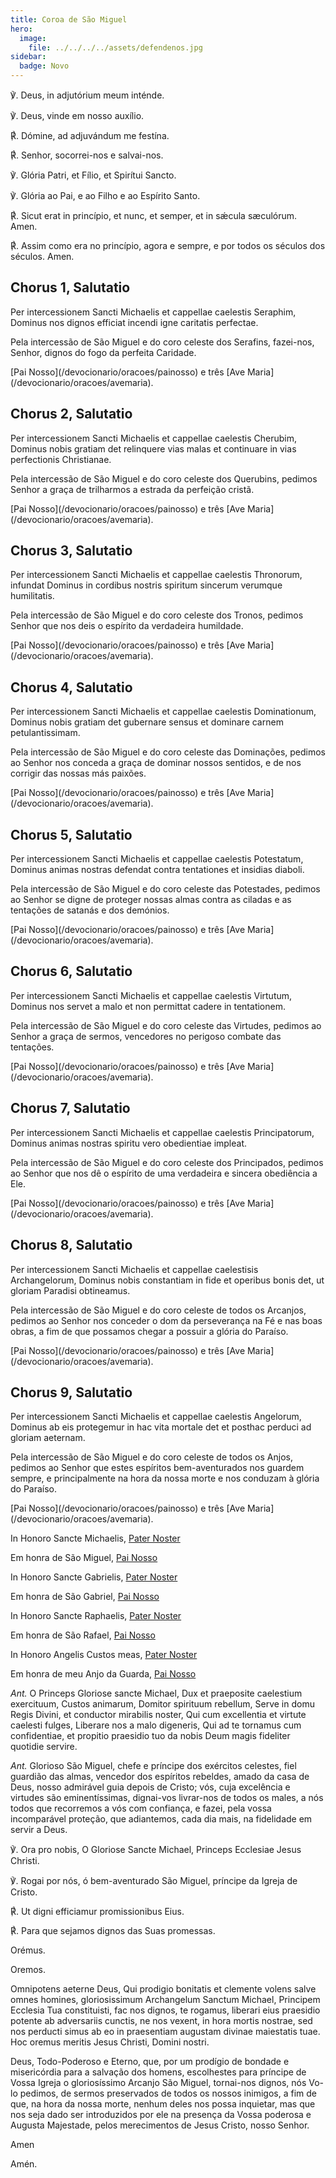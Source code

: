 ```yaml
---
title: Coroa de São Miguel
hero:
  image:
    file: ../../../../assets/defendenos.jpg
sidebar:
  badge: Novo
---
```


<div class="side-by-side not-content">

℣. Deus, in adjutórium meum inténde.

℣. Deus, vinde em nosso auxílio.

<span class="text-red-500">℟.</span> Dómine, ad adjuvándum me festína.

<span class="text-red-500">℟.</span> Senhor, socorrei-nos e salvai-nos.

℣. Glória Patri, et Fílio, et Spirítui Sancto.

℣. Glória ao Pai, e ao Filho e ao Espírito Santo.

<span class="text-red-500">℟.</span> Sicut erat in princípio, et nunc, et
semper, et in sǽcula sæculórum. Amen.

<span class="text-red-500">℟.</span> Assim como era no princípio, agora e
sempre, e por todos os séculos dos séculos. Amen.

</div>

## Chorus 1, Salutatio

<div class="side-by-side not-content">

Per intercessionem Sancti Michaelis et cappellae caelestis Seraphim, Dominus nos dignos efficiat incendi igne caritatis perfectae.

Pela intercessão de São Miguel e do coro celeste dos Serafins, fazei-nos, Senhor, dignos do fogo da perfeita Caridade.

</div>

<aside>
  [Pai Nosso](/devocionario/oracoes/painosso) e três [Ave
  Maria](/devocionario/oracoes/avemaria).
</aside>

## Chorus 2, Salutatio

<div class="side-by-side not-content">

Per intercessionem Sancti Michaelis et cappellae caelestis Cherubim, Dominus nobis gratiam det relinquere vias malas et continuare in vias perfectionis Christianae.

Pela intercessão de São Miguel e do coro celeste dos Querubins, pedimos Senhor a graça de trilharmos a estrada da perfeição cristã.

</div>

<aside>
  [Pai Nosso](/devocionario/oracoes/painosso) e três [Ave
  Maria](/devocionario/oracoes/avemaria).
</aside>

## Chorus 3, Salutatio

<div class="side-by-side not-content">

Per intercessionem Sancti Michaelis et cappellae caelestis Thronorum, infundat Dominus in cordibus nostris spiritum sincerum verumque humilitatis.

Pela intercessão de São Miguel e do coro celeste dos Tronos, pedimos Senhor que nos deis o espírito da verdadeira humildade.

</div>

<aside>
  [Pai Nosso](/devocionario/oracoes/painosso) e três [Ave
  Maria](/devocionario/oracoes/avemaria).
</aside>

## Chorus 4, Salutatio

<div class="side-by-side not-content">

Per intercessionem Sancti Michaelis et cappellae caelestis Dominationum, Dominus nobis gratiam det gubernare sensus et dominare carnem petulantissimam.

Pela intercessão de São Miguel e do coro celeste das Dominações, pedimos ao Senhor nos conceda a graça de dominar nossos sentidos, e de nos corrigir das nossas más paixões.

</div>

<aside>
  [Pai Nosso](/devocionario/oracoes/painosso) e três [Ave
  Maria](/devocionario/oracoes/avemaria).
</aside>

## Chorus 5, Salutatio

<div class="side-by-side not-content">

Per intercessionem Sancti Michaelis et cappellae caelestis Potestatum, Dominus animas nostras defendat contra tentationes et insidias diaboli.

Pela intercessão de São Miguel e do coro celeste das Potestades, pedimos ao Senhor se digne de proteger nossas almas contra as ciladas e as tentações de satanás e dos demónios.

</div>

<aside>
  [Pai Nosso](/devocionario/oracoes/painosso) e três [Ave
  Maria](/devocionario/oracoes/avemaria).
</aside>

## Chorus 6, Salutatio

<div class="side-by-side not-content">

Per intercessionem Sancti Michaelis et cappellae caelestis Virtutum, Dominus nos servet a malo et non permittat cadere in tentationem.

Pela intercessão de São Miguel e do coro celeste das Virtudes, pedimos ao Senhor a graça de sermos, vencedores no perigoso combate das tentações.

</div>

<aside>
  [Pai Nosso](/devocionario/oracoes/painosso) e três [Ave
  Maria](/devocionario/oracoes/avemaria).
</aside>

## Chorus 7, Salutatio

<div class="side-by-side not-content">

Per intercessionem Sancti Michaelis et cappellae caelestis Principatorum, Dominus animas nostras spiritu vero obedientiae impleat.

Pela intercessão de São Miguel e do coro celeste dos Principados, pedimos ao Senhor que nos dê o espírito de uma verdadeira e sincera obediência a Ele.

</div>

<aside>
  [Pai Nosso](/devocionario/oracoes/painosso) e três [Ave
  Maria](/devocionario/oracoes/avemaria).
</aside>

## Chorus 8, Salutatio

<div class="side-by-side not-content">

Per intercessionem Sancti Michaelis et cappellae caelestisis Archangelorum, Dominus nobis constantiam in fide et operibus bonis det, ut gloriam Paradisi obtineamus.

Pela intercessão de São Miguel e do coro celeste de todos os Arcanjos, pedimos ao Senhor nos conceder o dom da perseverança na Fé e nas boas obras, a fim de que possamos chegar a possuir a glória do Paraíso.

</div>

<aside>
  [Pai Nosso](/devocionario/oracoes/painosso) e três [Ave
  Maria](/devocionario/oracoes/avemaria).
</aside>

## Chorus 9, Salutatio

<div class="side-by-side not-content">

Per intercessionem Sancti Michaelis et cappellae caelestis Angelorum, Dominus ab eis protegemur in hac vita mortale det et posthac perduci ad gloriam aeternam.

Pela intercessão de São Miguel e do coro celeste de todos os Anjos, pedimos ao Senhor que estes espíritos bem-aventurados nos guardem sempre, e principalmente na hora da nossa morte e nos conduzam à glória do Paraíso.

</div>

<aside>
  [Pai Nosso](/devocionario/oracoes/painosso) e três [Ave
  Maria](/devocionario/oracoes/avemaria).
</aside>

<div class="side-by-side not-content">

In Honoro Sancte Michaelis, [Pater Noster](/devocionario/oracoes/painosso)

Em honra de São Miguel, [Pai Nosso](/devocionario/oracoes/painosso)

In Honoro Sancte Gabrielis, [Pater Noster](/devocionario/oracoes/painosso)

Em honra de São Gabriel, [Pai Nosso](/devocionario/oracoes/painosso)

In Honoro Sancte Raphaelis, [Pater Noster](/devocionario/oracoes/painosso)

Em honra de São Rafael, [Pai Nosso](/devocionario/oracoes/painosso)

In Honoro Angelis Custos meas, [Pater Noster](/devocionario/oracoes/painosso)

Em honra de meu Anjo da Guarda, [Pai Nosso](/devocionario/oracoes/painosso)

</div>

<div class="side-by-side not-content">

<em>Ant.</em> O Princeps Gloriose sancte Michael, Dux et praeposite caelestium
exercituum, Custos animarum, Domitor spirituum rebellum, Serve in domu Regis
Divini, et conductor mirabilis noster, Qui cum excellentia et virtute caelesti
fulges, Liberare nos a malo digeneris, Qui ad te tornamus cum confidentiae, et
propitio praesidio tuo da nobis Deum magis fideliter quotidie servire.

<em>Ant.</em> Glorioso São Miguel, chefe e príncipe dos exércitos celestes, fiel
guardião das almas, vencedor dos espíritos rebeldes, amado da casa de Deus,
nosso admirável guia depois de Cristo; vós, cuja excelência e virtudes são
eminentíssimas, dignai-vos livrar-nos de todos os males, a nós todos que
recorremos a vós com confiança, e fazei, pela vossa incomparável proteção, que
adiantemos, cada dia mais, na fidelidade em servir a Deus.

℣. Ora pro nobis, O Gloriose Sancte Michael, Princeps Ecclesiae Jesus Christi.

℣. Rogai por nós, ó bem-aventurado São Miguel, príncipe da Igreja de Cristo.

<span class="text-red-500">℟.</span> Ut digni efficiamur promissionibus Eius.

<span class="text-red-500">℟.</span> Para que sejamos dignos das Suas promessas.

<span class="text-red-500 text-center">Orémus.</span>

<span class="text-red-500 text-center">Oremos.</span>

Omnipotens aeterne Deus, Qui prodigio bonitatis et clemente volens salve omnes homines, gloriosissimum Archangelum Sanctum Michael, Principem Ecclesia Tua constituisti, fac nos dignos, te rogamus, liberari eius praesidio potente ab adversariis cunctis, ne nos vexent, in hora mortis nostrae, sed nos perducti simus ab eo in praesentiam augustam divinae maiestatis tuae. Hoc oremus meritis Jesus Christi, Domini nostri.

Deus, Todo-Poderoso e Eterno, que, por um prodígio de bondade e misericórdia para a salvação dos homens, escolhestes para príncipe de Vossa Igreja o gloriosíssimo Arcanjo São Miguel, tornai-nos dignos, nós Vo-lo pedimos, de sermos preservados de todos os nossos inimigos, a fim de que, na hora da nossa morte, nenhum deles nos possa inquietar, mas que nos seja dado ser introduzidos por ele na presença da Vossa poderosa e Augusta Majestade, pelos merecimentos de Jesus Cristo, nosso Senhor.

Amen

Amén.

</div>
